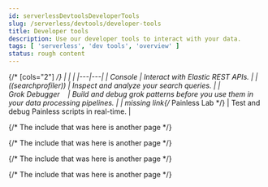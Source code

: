 ```yaml
---
id: serverlessDevtoolsDeveloperTools
slug: /serverless/devtools/developer-tools
title: Developer tools
description: Use our developer tools to interact with your data.
tags: [ 'serverless', 'dev tools', 'overview' ]
status: rough content
---
```



<RoughContent />

<div id="devtools-kibana"></div>

{/* [cols="2"] */}
|  |  |
|---|---|
| <DocLink id="serverlessDevtoolsRunApiRequestsInTheConsole">Console</DocLink> | Interact with Elastic REST APIs. |
| <DocLink id="serverlessDevtoolsProfileQueriesAndAggregations">((searchprofiler))</DocLink> | Inspect and analyze your search queries. |
| <DocLink id="serverlessDevtoolsDebugGrokExpressions">Grok&nbsp;Debugger&nbsp;&nbsp;&nbsp;</DocLink> | Build and debug grok patterns before you use them in your data processing pipelines. |
| <DocBadge><DocIcon size="s" type="unlink" title="missing link"/> missing link</DocBadge>{/*  <DocLink id="enKibanaPainlesslab">Painless&nbsp;Lab</DocLink> */} | <DocBadge template="beta" />  Test and debug Painless scripts in real-time. |

{/* The include that was here is another page */}

{/* The include that was here is another page */}

{/* The include that was here is another page */}

{/* The include that was here is another page */}
